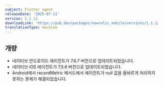 ```yaml
---
subject: Flutter agent
releaseDate: '2025-07-11'
version: 1.1.12
downloadLink: 'https://pub.dev/packages/newrelic_mobile/versions/1.1.12'
translationType: machine
---
```


## 개량

* 네이티브 안드로이드 에이전트가 7.6.7 버전으로 업데이트되었습니다.
* 네이티브 iOS 에이전트가 7.5.6 버전으로 업데이트되었습니다.
* Android에서 recordMetric 메서드에서 에이전트가 null 값을 올바르게 처리하지 못하는 문제가 해결되었습니다.